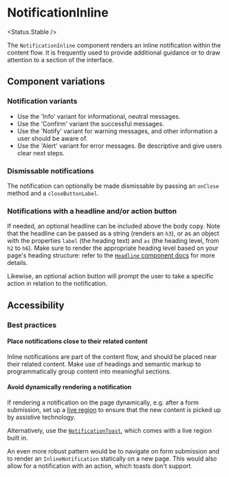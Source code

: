 
# NotificationInline

<Status.Stable />

The `NotificationInline` component renders an inline notification within the content flow. It is frequently used to provide additional guidance or to draw attention to a section of the interface.

<Story id="notification-notificationinline--base" />
<Props />

## Component variations

### Notification variants

<Story id="notification-notificationinline--variants" />

- Use the 'Info' variant for informational, neutral messages.
- Use the 'Confirm' variant the successful messages.
- Use the 'Notify' variant for warning messages, and other information a user should be aware of.
- Use the 'Alert' variant for error messages. Be descriptive and give users clear next steps.

### Dismissable notifications

The notification can optionally be made dismissable by passing an `onClose` method and a `closeButtonLabel`.

<Story id="notification-notificationinline--dismissable" />

### Notifications with a headline and/or action button

If needed, an optional headline can be included above the body copy. Note that the headline can be passed as a string (renders an `h3`), or as an object with the properties `label` (the heading text) and `as` (the heading level, from `h2` to `h6`). Make sure to render the appropriate heading level based on your page's heading structure: refer to the [`Headline` component docs](Typography/Headline) for more details.

Likewise, an optional action button will prompt the user to take a specific action in relation to the notification.

<Story id="notification-notificationinline--with-headline-and-action" />

## Accessibility

### Best practices

#### Place notifications close to their related content

Inline notifications are part of the content flow, and should be placed near their related content. Make use of headings and semantic markup to programmatically group content into meaningful sections.

#### Avoid dynamically rendering a notification

If rendering a notification on the page dynamically, e.g. after a form submission, set up a [live region](https://developer.mozilla.org/en-US/docs/Web/Accessibility/ARIA/ARIA_Live_Regions) to ensure that the new content is picked up by assistive technology.

Alternatively, use the [`NotificationToast`](Notifications/NotificationToast), which comes with a live region built in.

An even more robust pattern would be to navigate on form submission and to render an `InlineNotification` statically on a new page. This would also allow for a notification with an action, which toasts don't support.
